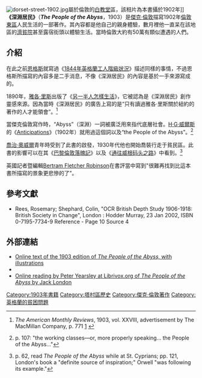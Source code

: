[[File:dorset-street-1902.jpg|thumb]]屬於倫敦的[[白教堂|白教堂]]區，該相片為本書攝於1902年]]
'''《深淵居民》'''（'''''The People of the Abyss'''''，1903）是[[傑克·倫敦|傑克·倫敦]]描寫1902年[[倫敦東區|倫敦東區]]人民生活的一部著作。其內容都是他自己的親身體驗，數月裡他一直呆在該地區的[[濟貧院|濟貧院]]甚至露宿街頭以體驗生活。當時倫敦大約有50萬有類似遭遇的人們。

==介紹==

在此之前[[恩格斯|恩格斯]]就寫過《[[1844年英格蘭工人階級狀況|1844年英格蘭工人階級狀況]]》描述同樣的事情，不過恩格斯所描寫的內容多是二手消息，不像《深淵居民》的內容是基於一手來源寫成的。

1890年，[[雅各·里斯|雅各·里斯]]出版了《[[另一半人怎樣生活|另一半人怎樣生活]]》，它被認為是《深淵居民》創作靈感來源。因為當時《深淵居民》的廣告上寫的是“只有讀過雅各·里斯關於紐約的著作的人才能領會”。<ref>''The American Monthly Reviews'', 1903, vol. XXVIII, advertisement by The MacMillan Company, p. 771 [http://books.google.com/books?ie=UTF-8&vid=LCCN40012665&id=zCTcLm65F-gC&as_brr=1&pg=PA771&lpg=PA771&dq=%22people+of+the+abyss%22] {{Wayback|url=http://books.google.com/books?ie=UTF-8&vid=LCCN40012665&id=zCTcLm65F-gC&as_brr=1&pg=PA771&lpg=PA771&dq=%22people+of+the+abyss%22 |date=20131213133639 }}</ref>

當傑克倫敦寫作時，“Abyss”（深淵）一詞被廣泛用來指代底層社會。[[H·G·威爾斯|H·G·威爾斯]]的《[[Anticipations|Anticipations]]》（1902年）就用過這個詞以及“the People of the Abyss”。<ref>{{cite book | last = Wells
| first = H. G.
| authorlink =
| coauthors =
| year = 1999
| origyear = 1902
| title = Anticipations of the Reactions of Mechanical and Scientific Progress Upon Human Life and Thought
| publisher = Courier Dover Publications
| location = New York
| isbn = 0-486-40673-3
}} p. 107: "the working classes—or, more properly speaking... the People of the Abyss..."</ref>

[[喬治·奧威爾|喬治·奧威爾]]青年時受到了此書的啟發，1930年代他也開始喬裝行走于貧民區。此書的影響可以在其《[[巴黎倫敦落魄記|巴黎倫敦落魄記]]》以及《[[通往威根码头之路|通往威根码头之路]]》中看到。<ref>{{cite book | last = Shelden
| first = Michael
| authorlink =
| coauthors =
| year = 1991
| title = Orwell: The Authorized Biography
| url = https://archive.org/details/orwellauthorized0000shel
| publisher = HarperCollins
| location = New York
| isbn = 0-06-016709-2
}} p. 62, read ''The People of the Abyss'' while at St. Cyprians; pp. 121, London's book a "definite source of inspiration;" Orwell "was following its example."</ref>

英國記者暨編輯[[Bertram_Fletcher_Robinson|Bertram Fletcher Robinson]]在書評當中寫到"很難再找到比這本書所描寫的景象更悲慘的了"。

==參考文獻==
{{Reflist}}

* Rees, Rosemary; Shephard, Colin, "OCR British Depth Study 1906-1918: British Society in Change", London : Hodder Murray, 23 Jan 2002, ISBN 0-7195-7734-9 Reference - Page 10 Source 4

==外部連結==
*[https://web.archive.org/web/20120827030700/http://london.sonoma.edu/Writings/PeopleOfTheAbyss/ Online text of the 1903 edition of ''The People of the Abyss,'' with illustrations]
* {{gutenberg|no=1688|name=The People of the Abyss}}
* [http://librivox.org/the-people-of-the-abyss-by-jack-london/ Online reading by Peter Yearsley at Librivox.org of ''The People of the Abyss'' by Jack London] {{Wayback|url=http://librivox.org/the-people-of-the-abyss-by-jack-london/ |date=20200404032644 }}

{{DEFAULTSORT:People of the Abyss}}
[[Category:1903年書籍|Category:1903年書籍]]
[[Category:塔村區歷史|Category:塔村區歷史]]
[[Category:傑克·倫敦著作|Category:傑克·倫敦著作]]
[[Category:英格蘭的貧困問題|Category:英格蘭的貧困問題]]